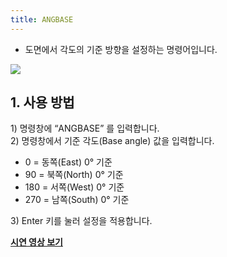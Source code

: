 ```yaml
---
title: ANGBASE
---
```



[image1]: ../../../../../assets/images/commands/angbase/image1.png

* 도면에서 각도의 기준 방향을 설정하는 명령어입니다.

![][image1]

## **1\. 사용 방법**

1\) 명령창에 “ANGBASE” 를 입력합니다.  
2\) 명령창에서 기준 각도(Base angle) 값을 입력합니다.

- 0 \= 동쪽(East)  0° 기준  
- 90 \= 북쪽(North) 0° 기준  
- 180 \= 서쪽(West)  0° 기준  
- 270 \= 남쪽(South)  0° 기준

3\) Enter 키를 눌러 설정을 적용합니다.

[**<Icon name="youtube" class="emoji"/> 시연 영상 보기**]()
